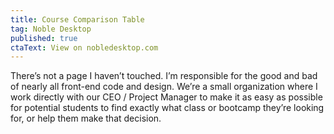 ```yaml
---
title: Course Comparison Table
tag: Noble Desktop
published: true
ctaText: View on nobledesktop.com
---
```


There’s not a page I haven’t touched. I’m responsible for the good and bad of nearly all front-end code and design. We’re a small organization where I work directly with our CEO / Project Manager to make it as easy as possible for potential students to find exactly what class or bootcamp they’re looking for, or help them make that decision.